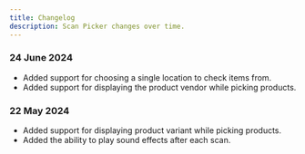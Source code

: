 ```yaml
---
title: Changelog
description: Scan Picker changes over time.
---
```


### 24 June 2024

* Added support for choosing a single location to check items from.
* Added support for displaying the product vendor while picking products.


### 22 May 2024

* Added support for displaying product variant while picking products.
* Added the ability to play sound effects after each scan.




